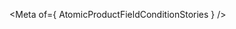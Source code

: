 
<Meta of={ AtomicProductFieldConditionStories } />

<Title />
<Subtitle><Description/></Subtitle>

<CanvasWithGithub
  of={ AtomicProductFieldConditionStories.Default }
  githubPath="commerce/atomic-product-field-condition/atomic-product-field-condition.ts"
/>

## Usage

`atomic-product-field-condition` conditionally renders its content based on product attributes.
It can check whether fields are defined, undefined, match or not match specific values.

It is typically used within `atomic-product-template`.

```html
<atomic-product-template>
  ... 

  <atomic-product-field-condition
    attributes-if-defined="ec_name"
 
  >
  <span>Render me if <strong>ec_name</strong> is defined.</span>
  </atomic-product-field-condition>
  
</atomic-product-template>
```
## Examples
<Stories title={""}/>

## Reference
<ArgTypes />
